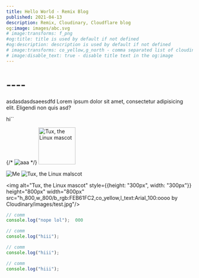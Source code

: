 ```yaml
---
title: Hello World - Remix Blog
published: 2021-04-13
description: Remix, Cloudinary, Cloudflare blog
og:image: images/abc.svg
# image:transforms: f_png
#og:title: title is used by default if not defined
#og:description: description is used by default if not defined
# image:transforms: co_yellow,g_north - comma separated list of cloudinary transforms
# image:disable_text: true - disable title text in the og:image
---
```


# ----

asdasdasdsaeesdfd
Lorem ipsum dolor sit amet, consectetur adipisicing elit. Eligendi non quis
asd?

<Test/>
hi``

{/* ![aaa](images/abc.svg) */}
<img src='images/test.jpg' alt="Tux, the Linux mascot" height="100" width="100" />

 ![Me](h_800,w_800/images/test.jpg)
 ![Tux, the Linux malscot](images/abc.svg) 

<img alt="Tux, the Linux mascot"  style={{height: "300px", width: "300px"}} height="800px" width="800px" src="h_800,w_800/b_rgb:FEB61FC2,co_yellow,l_text:Arial_100:oooo by Cloudinary/images/test.jpg"/>

```ts
// comm
console.log("nope lol");  000
```
```ts
// comm
console.log("hiii");
```
```ts
// comm
console.log("hiii");
```
```ts
// comm
console.log("hiii");
```
